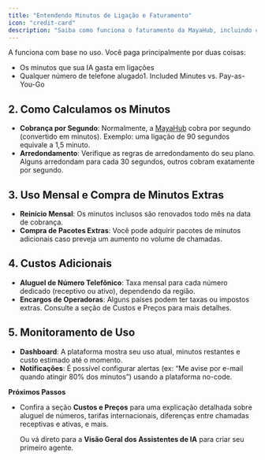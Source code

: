 ```yaml
---
title: "Entendendo Minutos de Ligação e Faturamento"
icon: "credit-card"
description: "Saiba como funciona o faturamento da MayaHub, incluindo cálculo de minutos, aluguel de números e monitoramento de uso"
---
```


A funciona com base no uso. Você paga principalmente por duas coisas:

- Os minutos que sua IA gasta em ligações
- Qualquer número de telefone alugado1. Included Minutes vs. Pay-as-You-Go

## **2. Como Calculamos os Minutos**

- **Cobrança por Segundo**: Normalmente, a [MayaHub](http://mayahub.ai) cobra por segundo (convertido em minutos). Exemplo: uma ligação de 90 segundos equivale a 1,5 minuto.
- **Arredondamento**: Verifique as regras de arredondamento do seu plano. Alguns arredondam para cada 30 segundos, outros cobram exatamente por segundo.

## **3. Uso Mensal e Compra de Minutos Extras**

- **Reinício Mensal**: Os minutos inclusos são renovados todo mês na data de cobrança.
- **Compra de Pacotes Extras**: Você pode adquirir pacotes de minutos adicionais caso preveja um aumento no volume de chamadas.

## **4. Custos Adicionais**

- **Aluguel de Número Telefônico**: Taxa mensal para cada número dedicado (receptivo ou ativo), dependendo da região.
- **Encargos de Operadoras**: Alguns países podem ter taxas ou impostos extras. Consulte a seção de Custos e Preços para mais detalhes.

## **5. Monitoramento de Uso**

- **Dashboard**: A plataforma mostra seu uso atual, minutos restantes e custo estimado até o momento.
- **Notificações**: É possível configurar alertas (ex: “Me avise por e-mail quando atingir 80% dos minutos”) usando a plataforma no-code.

**Próximos Passos**

- Confira a seção **Custos e Preços** para uma explicação detalhada sobre aluguel de números, tarifas internacionais, diferenças entre chamadas receptivas e ativas, e mais.

  Ou vá direto para a **Visão Geral dos Assistentes de IA** para criar seu primeiro agente.